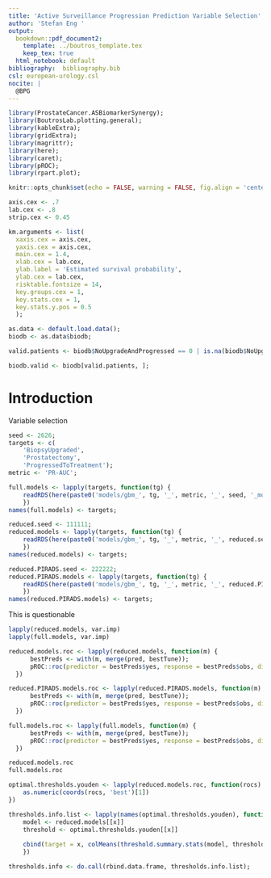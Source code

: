 ```yaml
---
title: 'Active Surveillance Progression Prediction Variable Selection'
author: 'Stefan Eng '
output:
  bookdown::pdf_document2:
    template: ../boutros_template.tex
    keep_tex: true
  html_notebook: default
bibliography:  bibliography.bib
csl: european-urology.csl
nocite: |
  @BPG
---
```


```r
library(ProstateCancer.ASBiomarkerSynergy);
library(BoutrosLab.plotting.general);
library(kableExtra);
library(gridExtra);
library(magrittr);
library(here);
library(caret);
library(pROC);
library(rpart.plot);

knitr::opts_chunk$set(echo = FALSE, warning = FALSE, fig.align = 'center', out.width = '60%', fig.pos = 'H');

axis.cex <- .7
lab.cex <- .8
strip.cex <- 0.45

km.arguments <- list(
  xaxis.cex = axis.cex,
  yaxis.cex = axis.cex,
  main.cex = 1.4,
  xlab.cex = lab.cex,
  ylab.label = 'Estimated survival probability',
  ylab.cex = lab.cex,
  risktable.fontsize = 14,
  key.groups.cex = 1,
  key.stats.cex = 1,
  key.stats.y.pos = 0.5
  );

as.data <- default.load.data();
biodb <- as.data$biodb;

valid.patients <- biodb$NoUpgradeAndProgressed == 0 | is.na(biodb$NoUpgradeAndProgressed);

biodb.valid <- biodb[valid.patients, ];
```

# Introduction
Variable selection

```r
seed <- 2626;
targets <- c(
    'BiopsyUpgraded',
    'Prostatectomy',
    'ProgressedToTreatment');
metric <- 'PR-AUC';

full.models <- lapply(targets, function(tg) {
    readRDS(here(paste0('models/gbm_', tg, '_', metric, '_', seed, '_model.RDS')))
    })
names(full.models) <- targets;

reduced.seed <- 111111;
reduced.models <- lapply(targets, function(tg) {
    readRDS(here(paste0('models/gbm_', tg, '_', metric, '_', reduced.seed, '_model.RDS')))
    })
names(reduced.models) <- targets;

reduced.PIRADS.seed <- 222222;
reduced.PIRADS.models <- lapply(targets, function(tg) {
    readRDS(here(paste0('models/gbm_', tg, '_', metric, '_', reduced.PIRADS.seed, '_model.RDS')))
    })
names(reduced.PIRADS.models) <- targets;
```

This is questionable
```r
lapply(reduced.models, var.imp)
lapply(full.models, var.imp)
```

```r
reduced.models.roc <- lapply(reduced.models, function(m) {
      bestPreds <- with(m, merge(pred, bestTune));
      pROC::roc(predictor = bestPreds$yes, response = bestPreds$obs, direction = '<', levels = c('no', 'yes'));
  })

reduced.PIRADS.models.roc <- lapply(reduced.PIRADS.models, function(m) {
      bestPreds <- with(m, merge(pred, bestTune));
      pROC::roc(predictor = bestPreds$yes, response = bestPreds$obs, direction = '<', levels = c('no', 'yes'));
  })

full.models.roc <- lapply(full.models, function(m) {
      bestPreds <- with(m, merge(pred, bestTune));
      pROC::roc(predictor = bestPreds$yes, response = bestPreds$obs, direction = '<', levels = c('no', 'yes'));
  })

reduced.models.roc
full.models.roc

optimal.thresholds.youden <- lapply(reduced.models.roc, function(rocs) {
    as.numeric(coords(rocs, 'best')[1])
})

thresholds.info.list <- lapply(names(optimal.thresholds.youden), function(x) {
    model <- reduced.models[[x]]
    threshold <- optimal.thresholds.youden[[x]]
    
    cbind(target = x, colMeans(threshold.summary.stats(model, threshold), na.rm = TRUE))
    })

thresholds.info <- do.call(rbind.data.frame, thresholds.info.list);
```




